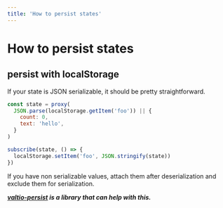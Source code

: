 ```yaml
---
title: 'How to persist states'
---
```


# How to persist states

## persist with localStorage

If your state is JSON serializable, it should be pretty straightforward.

```js
const state = proxy(
  JSON.parse(localStorage.getItem('foo')) || {
    count: 0,
    text: 'hello',
  }
)

subscribe(state, () => {
  localStorage.setItem('foo', JSON.stringify(state))
})
```

If you have non serializable values, attach them after deserialization and exclude them for serialization.

**_[valtio-persist](https://github.com/Noitidart/valtio-persist) is a library that can help with this._**
